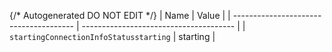 {/* Autogenerated DO NOT EDIT  */}
| Name                                   | Value                                  |
| -------------------------------------- | -------------------------------------- |
| `startingConnectionInfoStatusstarting` | starting                               |